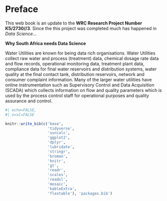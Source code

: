 # Preface {.unnumbered}


This web book is an update to the __WRC Research Project Number K5/2730//3__. Since the this project was completed much has happened in _Data Science_...



__Why South Africa needs Data Science__  

Water Utilities are known for being data rich organisations. Water Utilities collect raw water and process (treatment) data, chemical dosage rate data and flow records, operational monitoring data, treatment plant data, compliance data for final water reservoirs and distribution systems, water quality at the final contact tank, distribution reservoirs, network and consumer complaint information.  Many of the larger water utilities have online instrumentation such as Supervisory Control and Data Acquisition (SCADA) which collects information on flow and quality parameters which is used by the process control staff for operational purposes and quality assurance and control.

```r
#| echo=FALSE,  
#| eval=FALSE

knitr::write_bib(c('base',
                   'tidyverse',
                   'suncalc',
                   'ggplot2',
                   'dplyr',
                   'lubridate',
                   'stringr',
                   'broman',
                   'knitr',
                   'gt',
                   'readr',
                   'scales',
                   'readxl',
                   'mosaic',
                   'kableExtra',
                   'flextable'), 'packages.bib')
```

